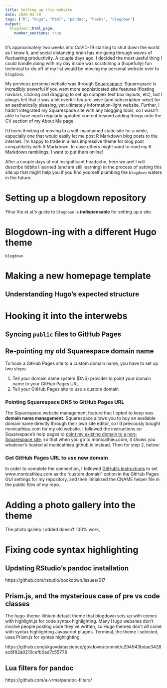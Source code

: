 ```yaml
---
title: Setting up this website
date: 2020-03-20
tags: ["R", "Hugo", "html", "pandoc", "hacks", "blogdown"]
output:
  blogdown::html_page:
    number_sections: true
---
```


It's approximately two weeks into CoVID-19 starting to shut down the world as I know it, and social distancing brain has me going through waves of fluctuating productivity. A couple days ago, I decided the most useful thing I could handle doing with my day inside was scratching a (hopefully) fun technical to-do off of my list would be moving my personal website over to `blogdown`.

My previous personal website was through [Squarespace](https://www.squarespace.com/). Squarespace is incredibly powerful if you want more sophisticated site features (floating navbars, clicking and dragging to set up complex text box layouts, etc), but I always felt that it was a bit overkill feature-wise (and subscription-wise) for an aesthetically pleasing, yet ultimately information-light website. Further, I hadn't integrated my Squarespace site with any blogging tools, so I wasn't able to have much regularly updated content beyond adding things onto the CV section of my About Me page.

I'd been thinking of moving to a self-maintained static site for a while, especially one that would easily let me post R Markdown blog posts to the internet. I'm happy to trade in a less impressive theme for blog post compatibility with R Markdown. In case others might want to read my R Markdown ramblings, I want to put them online!

After a couple days of not insignificant headache, here we are! I will describe tidbits I learned (and am still learning) in the process of setting this site up that might help you if you find yourself plumbing the `blogdown` waters in the future.

# Setting up a blogdown repository

Yihui Xie et al.'s guide to `blogdown` is **indispensable** for setting up a site.

# Blogdown-ing with a different Hugo theme

`blogdown` 

# Making a new homepage template

## Understanding Hugo's expected structure

# Hooking it into the interwebs

## Syncing `public` files to GitHub Pages

## Re-pointing my old Squarespace domain name

To hook a GitHub Pages site to a custom domain name, you have to set up two steps:

1. Tell your domain name system (DNS) provider to point your domain name to your GitHub Pages URL
1. Tell your GitHub Pages site to use a custom domain

### Pointing Squarespace DNS to GitHub Pages URL

The Squarespace website management feature that I opted to keep was **domain name management.** Squarespace allows you to buy an available domain name directly through their own site editor, so I'd previously bought monicathieu.com for my old website. I followed the instructions on Squarespace's help pages to [point my existing domain to a non-Squarespace site](https://support.squarespace.com/hc/en-us/articles/215744668-Pointing-a-Squarespace-Domain), so that when you go to monicathieu.com, it shows you whatever's hosted at monicathieu.github.io instead. Then for step 2, below:

### Get GitHub Pages URL to use new domain

In order to complete the connection, I followed [GitHub's instructions](https://help.github.com/en/github/working-with-github-pages/managing-a-custom-domain-for-your-github-pages-site) to set www.monicathieu.com as the "custom domain" option in the GitHub Pages GUI settings for my repository, and then initialized the CNAME helper file in the public files of my repo.

# Adding a photo gallery into the theme

The photo gallery I added doesn't 100% work,

# Fixing code syntax highlighting

## Updating RStudio's pandoc installation

https://github.com/rstudio/bookdown/issues/617

## Prism.js, and the mysterious case of pre vs code classes

The hugo-theme-lithium default theme that blogdown sets up with comes with highlight.js for code syntax highlighting. Many Hugo websites don't involve people posting code they've written, so Hugo themes don't _all_ come with syntax highlighting Javascript plugins. Terminal, the theme I selected, uses Prism.js for syntax highlighting. 

https://github.com/ukgovdatascience/govdown/commit/c294943bdae3428ec6f82a0210cefb0ad7c55778

## Lua filters for pandoc

https://github.com/a-vrma/pandoc-filters/
